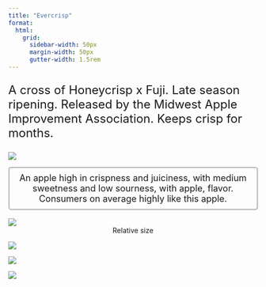 ```yaml
---
title: "Evercrisp"
format:
  html: 
    grid:
      sidebar-width: 50px
      margin-width: 50px
      gutter-width: 1.5rem
---
```


:::{style="font-size: x-large;"}
A cross of Honeycrisp x Fuji. Late season ripening. Released by the Midwest Apple Improvement Association.  Keeps crisp for months.
:::

::: grid
::: g-col-4

![](img/transparentapples/EVERCRISP-crop.png)

:::{style="font-size: large; border: 2px ridge Gainsboro; padding: 10px; border-radius: 5px;"}
<center>An apple high in crispness and juiciness, with medium sweetness and low sourness, with apple, flavor. Consumers on average highly like this apple.</center>
:::

<br>
![](img/EVERCRISP-crop.jpg)
<center>Relative size</center>

:::

::: g-col-6

![](img/websitefigs/Apple_Evercrisp.svg)



![](img/flavfigs/flavor_plot_Evercrisp.svg)
<br>

![](img/likingfigs/Liking_Evercrisp.svg)
:::
:::